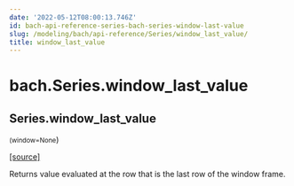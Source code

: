 ```yaml
---
date: '2022-05-12T08:00:13.746Z'
id: bach-api-reference-series-bach-series-window-last-value
slug: /modeling/bach/api-reference/Series/window_last_value/
title: window_last_value
---
```


# bach.Series.window_last_value

<div className="method">

## <span className="additional-name">Series.</span><span className="name">window_last_value</span>

<small className="parameter-list">(<span className="parameter" id="window">window=None</span></small>)


&#8203;<span className="view-source">[[source]](https://github.com/objectiv/objectiv-analytics/blob/main/bach/bach/series/series.py)</span>

<div className="content">

Returns value evaluated at the row that is the last row of the window frame.


</div>


</div>
